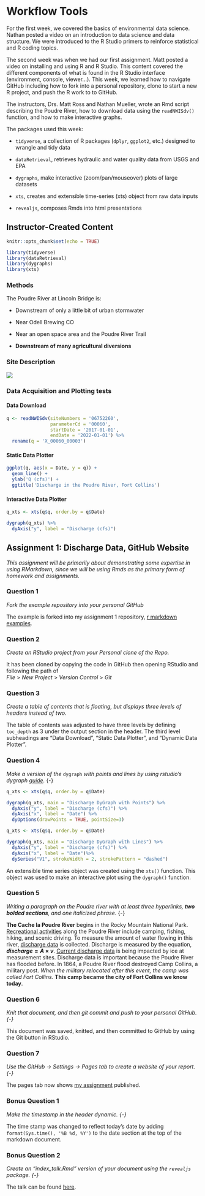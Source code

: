 # Workflow Tools


For the first week, we covered the basics of environmental data science. Nathan posted a video on an introduction to data science and data structure. We were introduced to the R Studio primers to reinforce statistical and R coding topics.  

The second week was when we had our first assignment. Matt posted a video on installing and using R and R Studio. This content covered the different components of what is found in the R Studio interface (environment, console, viewer...). This week, we learned how to navigate GitHub including how to fork into a personal repository, clone to start a new R project, and push the R work to to GitHub. 

The instructors, Drs. Matt Ross and Nathan Mueller, wrote an Rmd script describing the Poudre River, how to download data using the `readNWISdv()` function, and how to make interactive graphs.

The packages used this week:    


 - `tidyverse`, a collection of R packages (`dplyr`, `ggplot2`, etc.) designed to wrangle and tidy data  
 
 - `dataRetrieval`, retrieves hydraulic and water quality data from USGS and EPA  
 
 - `dygraphs`, make interactive (zoom/pan/mouseover) plots of large datasets  
 
 - `xts`, creates and extensible time-series (xts) object from raw data inputs  
 
 - `revealjs`, composes Rmds into html presentations  

## Instructor-Created Content 

```r
knitr::opts_chunk$set(echo = TRUE)

library(tidyverse)
library(dataRetrieval)
library(dygraphs)
library(xts)
```

### Methods {-}

The Poudre River at Lincoln Bridge is:

  - Downstream of only a little bit of urban stormwater

  - Near Odell Brewing CO
  
  - Near an open space area and the Poudre River Trail
  
  - **Downstream of many agricultural diversions**

### Site Description {-}

![](https://waterdata.usgs.gov/nwisweb/local/state/co/text/pics/06752260big.jpg)

### Data Acquisition and Plotting tests {-}

#### Data Download {-}

```r
q <- readNWISdv(siteNumbers = '06752260',
                parameterCd = '00060',
                startDate = '2017-01-01',
                endDate = '2022-01-01') %>%
  rename(q = 'X_00060_00003')
```


#### Static Data Plotter {-}

```r

ggplot(q, aes(x = Date, y = q)) + 
  geom_line() + 
  ylab('Q (cfs)') + 
  ggtitle('Discharge in the Poudre River, Fort Collins')

```


#### Interactive Data Plotter {-}

```r

q_xts <- xts(q$q, order.by = q$Date)

dygraph(q_xts) %>%
  dyAxis("y", label = "Discharge (cfs)") 
```



## Assignment 1: Discharge Data, GitHub Website


*This assignment will be primarily about demonstrating some expertise in using RMarkdown, since we will be using Rmds as the primary form of homework and assignments.*


### Question 1 {-}  

*Fork the example repository into your personal GitHub*  

The example is forked into my assignment 1 repository, [r markdown examples](https://github.com/marydixon/1_rmarkdown_examples).

### Question 2  {-}   

*Create an RStudio project from your Personal clone of the Repo.*

It has been cloned by copying the code in GitHub then opening RStudio and following the path of  
*File* > *New Project* > *Version Control* > *Git*

### Question 3   {-}  

*Create a table of contents that is floating, but displays three levels of headers instead of two.*

The table of contents was adjusted to have three levels by defining `toc_depth` as 3 under the output section in the header. The third level subheadings are "Data Download", "Static Data Plotter", and "Dynamic Data Plotter".

### Question 4 {-}   

*Make a version of the *`dygraph` *with points and lines by using rstudio's dygraph [guide](https://rstudio.github.io/dygraphs/).*  {-}

```r
q_xts <- xts(q$q, order.by = q$Date)

dygraph(q_xts, main = "Discharge DyGraph with Points") %>%
  dyAxis("y", label = "Discharge (cfs)") %>% 
  dyAxis("x", label = "Date") %>%
  dyOptions(drawPoints = TRUE, pointSize=3)
```

```r
q_xts <- xts(q$q, order.by = q$Date)

dygraph(q_xts, main = "Discharge DyGraph with Lines") %>%
  dyAxis("y", label = "Discharge (cfs)") %>% 
  dyAxis("x", label = "Date")%>% 
  dySeries("V1", strokeWidth = 2, strokePattern = "dashed")
```

An extensible time series object was created using the `xts()` function. This object was used to make an interactive plot using the `dygraph()` function.

### Question 5  {-} 

*Writing a paragraph on the Poudre river with at least three hyperlinks, **two bolded sections**, and one italicized phrase*. {-}  

**The Cache la Poudre River** begins in the Rocky Mountain National Park. [Recreational activities](https://www.fs.usda.gov/recarea/arp/recarea/?recid=81605) along the Poudre River include camping, fishing, hiking, and scenic driving. To measure the amount of water flowing in this river, [discharge data](https://www.usgs.gov/special-topics/water-science-school/science/how-streamflow-measured) is collected. Discharge is measured by the equation, **$discharge = A × v$**. [Current discharge data](https://waterdata.usgs.gov/usa/nwis/uv?06752260) is being impacted by ice at measurement sites. Discharge data is important because the Poudre River has flooded before. In 1864, a Poudre River flood destroyed Camp Collins, a military post. *When the military relocated after this event, the camp was called Fort Collins.* **This camp became the city of Fort Collins we know today**.

### Question 6  {-} 

*Knit that document, and then git commit and push to your personal GitHub. {-} *

This document was saved, knitted, and then committed to GitHub by using the Git button in RStudio. 

### Question 7  {-} 

*Use the GitHub -> Settings -> Pages tab to create a website of your report. {-}*  

The pages tab now shows [my assignment](https://marydixon.github.io/1_rmarkdown_examples/) published.

### Bonus Question 1 {-} 

*Make the timestamp in the header dynamic. {-}*  

The time stamp was changed to reflect today's date by adding `format(Sys.time(), '%B %d, %Y')` to the date section at the top of the markdown document.

### Bonus Question 2  {-} 

*Create an "index_talk.Rmd" version of your document using the `revealjs` package. {-}  *  

The talk can be found [here](https://marydixon.github.io/1_rmarkdown_examples/index_talk#/).


